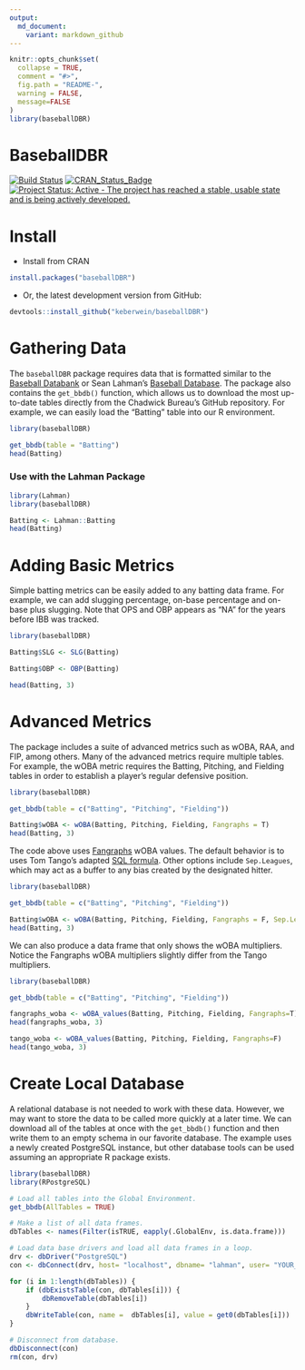 ```yaml
---
output:
  md_document:
    variant: markdown_github
---
```


```r
knitr::opts_chunk$set(
  collapse = TRUE,
  comment = "#>",
  fig.path = "README-",
  warning = FALSE,
  message=FALSE
)
library(baseballDBR)
```

# BaseballDBR
[![Build Status](https://travis-ci.org/keberwein/baseballDBR.png?branch=master)](https://travis-ci.org/keberwein/baseballDBR)
[![CRAN_Status_Badge](http://www.r-pkg.org/badges/version/baseballDBR)](http://www.r-pkg.org/badges/version/baseballDBR)
[![Project Status: Active - The project has reached a stable, usable state and is being actively developed.](http://www.repostatus.org/badges/latest/active.svg)](http://www.repostatus.org/#active)

# Install

* Install from CRAN

```r
install.packages("baseballDBR")
```

* Or, the latest development version from GitHub:

```r
devtools::install_github("keberwein/baseballDBR")
```

# Gathering Data

The `baseballDBR` package requires data that is formatted similar to the [Baseball Databank](https://github.com/chadwickbureau/baseballdatabank) or Sean Lahman's [Baseball Database](http://www.seanlahman.com/baseball-archive/statistics/). The package also contains the `get_bbdb()` function, which allows us to download the most up-to-date tables directly from the Chadwick Bureau's GitHub repository. For example, we can easily load the "Batting" table into our R environment.

```r
library(baseballDBR)

get_bbdb(table = "Batting")
head(Batting)
```

### Use with the Lahman Package

```r
library(Lahman)
library(baseballDBR)

Batting <- Lahman::Batting
head(Batting)
```


# Adding Basic Metrics

Simple batting metrics can be easily added to any batting data frame. For example, we can add slugging percentage, on-base percentage and on-base plus slugging. Note that OPS and OBP appears as "NA" for the years before IBB was tracked. 

```r
library(baseballDBR)

Batting$SLG <- SLG(Batting)

Batting$OBP <- OBP(Batting)

head(Batting, 3)
```

# Advanced Metrics

The package includes a suite of advanced metrics such as wOBA, RAA, and FIP, among others. Many of the advanced metrics require multiple tables. For example, the wOBA metric requires the Batting, Pitching, and Fielding tables in order to establish a player's regular defensive position.

```r
library(baseballDBR)

get_bbdb(table = c("Batting", "Pitching", "Fielding"))

Batting$wOBA <- wOBA(Batting, Pitching, Fielding, Fangraphs = T)
head(Batting, 3)
```

The code above uses [Fangraphs](http://www.fangraphs.com/guts.aspx?type=cn) wOBA values. The default behavior is to uses Tom Tango's adapted [SQL formula](http://www.insidethebook.com/ee/index.php/site/article/woba_year_by_year_calculations/). Other options include `Sep.Leagues`, which may act as a buffer to any bias created by the designated hitter.

```r
library(baseballDBR)

get_bbdb(table = c("Batting", "Pitching", "Fielding"))

Batting$wOBA <- wOBA(Batting, Pitching, Fielding, Fangraphs = F, Sep.Leagues = T)
head(Batting, 3)
```

We can also produce a data frame that only shows the wOBA multipliers. Notice the Fangraphs wOBA multipliers slightly differ from the Tango multipliers.

```r
library(baseballDBR)

get_bbdb(table = c("Batting", "Pitching", "Fielding"))

fangraphs_woba <- wOBA_values(Batting, Pitching, Fielding, Fangraphs=T)
head(fangraphs_woba, 3)

tango_woba <- wOBA_values(Batting, Pitching, Fielding, Fangraphs=F)
head(tango_woba, 3)


```

# Create Local Database

A relational database is not needed to work with these data. However, we may want to store the data to be called more quickly at a later time. We can download all of the tables at once with the `get_bbdb()` function and then write them to an empty schema in our favorite database. The example uses a newly created PostgreSQL instance, but other database tools can be used assuming an appropriate R package exists.

```r
library(baseballDBR)
library(RPostgreSQL)

# Load all tables into the Global Environment.
get_bbdb(AllTables = TRUE)

# Make a list of all data frames.
dbTables <- names(Filter(isTRUE, eapply(.GlobalEnv, is.data.frame)))

# Load data base drivers and load all data frames in a loop.
drv <- dbDriver("PostgreSQL")
con <- dbConnect(drv, host= "localhost", dbname= "lahman", user= "YOUR_USERNAME", password = "YOUR_PASSWORD")

for (i in 1:length(dbTables)) { 
    if (dbExistsTable(con, dbTables[i])) {
        dbRemoveTable(dbTables[i])
    }
    dbWriteTable(con, name =  dbTables[i], value = get0(dbTables[i])) 
}

# Disconnect from database.
dbDisconnect(con)
rm(con, drv)
```



